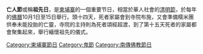 {{unreferenced|time=2012-08-14T02:58:36+00:00}}
'''亡人節'''或稱'''祖先日'''，是[[柬埔寨|柬埔寨]]的一個重要节日，相當於華人社會的[[清明節|清明節]]，於每年的[[佛歷|佛曆]]10月1日至15日舉行。頭十四天，死者家屬會到寺院布施，又會準備糯米團供奉未能投胎的亡靈，寺院的主持則為死者頌經超渡，到了第十五天死者的家屬都會聚集起來，舉行緬懷祖先的儀式。

[[Category:柬埔寨節日|Category:柬埔寨節日]]
[[Category:鬼節|Category:鬼節]]
[[Category:南傳佛教節日|Category:南傳佛教節日]]